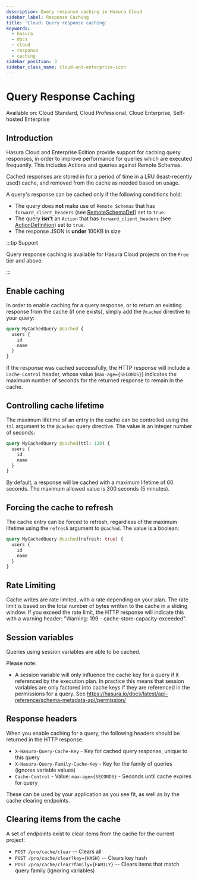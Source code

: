 ```yaml
---
description: Query response caching in Hasura Cloud
sidebar_label: Response Caching
title: 'Cloud: Query response caching'
keywords:
  - hasura
  - docs
  - cloud
  - response
  - caching
sidebar_position: 3
sidebar_class_name: cloud-and-enterprise-icon
---
```



# Query Response Caching

<div className="badge badge--primary heading-badge">
  Available on: Cloud Standard, Cloud Professional, Cloud Enterprise, Self-hosted Enterprise
</div>

## Introduction

Hasura Cloud and Enterprise Edition provide support for caching query responses, in order to improve performance for
queries which are executed frequently. This includes Actions and queries against Remote Schemas.

Cached responses are stored in for a period of time in a LRU (least-recently used) cache, and removed from the cache as
needed based on usage.

A query's response can be cached only if the following conditions hold:

- The query does **not** make use of `Remote Schemas` that has `forward_client_headers` (see
  [RemoteSchemaDef](/api-reference/syntax-defs.mdx#remoteschemadef)) set to `true`.
- The query **isn't** an `Action` that has `forward_client_headers` (see
  [ActionDefinition](/api-reference/syntax-defs.mdx#actiondefinition)) set to `true`.
- The response JSON is **under** 100KB in size

:::tip Support

Query response caching is available for Hasura Cloud projects on the `Free` tier and above.

:::

## Enable caching

In order to enable caching for a query response, or to return an existing response from the cache (if one exists),
simply add the `@cached` directive to your query:

```graphql
query MyCachedQuery @cached {
  users {
    id
    name
  }
}
```

If the response was cached successfully, the HTTP response will include a `Cache-Control` header, whose value
(`max-age={SECONDS}`) indicates the maximum number of seconds for the returned response to remain in the cache.

## Controlling cache lifetime

The maximum lifetime of an entry in the cache can be controlled using the `ttl` argument to the `@cached` query
directive. The value is an integer number of seconds:

```graphql
query MyCachedQuery @cached(ttl: 120) {
  users {
    id
    name
  }
}
```

By default, a response will be cached with a maximum lifetime of 60 seconds. The maximum allowed value is 300 seconds (5
minutes).

## Forcing the cache to refresh

The cache entry can be forced to refresh, regardless of the maximum lifetime using the `refresh` argument to `@cached`.
The value is a boolean:

```graphql
query MyCachedQuery @cached(refresh: true) {
  users {
    id
    name
  }
}
```

## Rate Limiting

Cache writes are rate limited, with a rate depending on your plan. The rate limit is based on the total number of bytes
written to the cache in a sliding window. If you exceed the rate limit, the HTTP response will indicate this with a
warning header: "Warning: 199 - cache-store-capacity-exceeded".

## Session variables

Queries using session variables are able to be cached.

Please note:

- A session variable will only influence the cache key for a query if it referenced by the execution plan. In practice
  this means that session variables are only factored into cache keys if they are referenced in the permissions for a
  query. See <https://hasura.io/docs/latest/api-reference/schema-metadata-api/permission/>

## Response headers

When you enable caching for a query, the following headers should be returned in the HTTP response:

- `X-Hasura-Query-Cache-Key` - Key for cached query response, unique to this query
- `X-Hasura-Query-Family-Cache-Key` - Key for the family of queries (ignores variable values)
- `Cache-Control` - Value: `max-age={SECONDS}` - Seconds until cache expires for query

These can be used by your application as you see fit, as well as by the cache clearing endpoints.

## Clearing items from the cache

A set of endpoints exist to clear items from the cache for the current project:

- `POST /pro/cache/clear` -- Clears all
- `POST /pro/cache/clear?key={HASH}` -- Clears key hash
- `POST /pro/cache/clear?family={FAMILY}` -- Clears items that match query family (ignoring variables)
